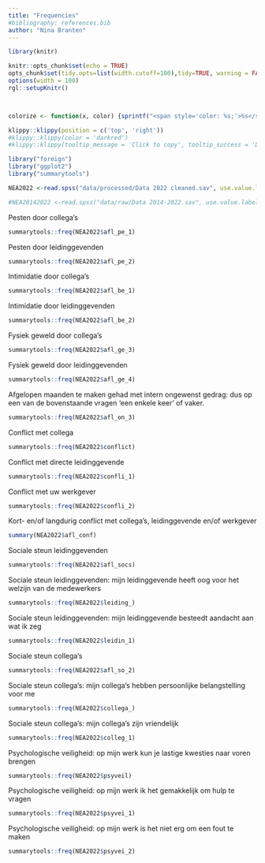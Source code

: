```yaml
---
title: "Frequencies"
#bibliography: references.bib
author: "Nina Branten"
---
```



```r
library(knitr)

knitr::opts_chunk$set(echo = TRUE)
opts_chunk$set(tidy.opts=list(width.cutoff=100),tidy=TRUE, warning = FALSE, message = FALSE,comment = "#>", cache=TRUE, class.source=c("test"), class.output=c("test2"))
options(width = 100)
rgl::setupKnitr()



colorize <- function(x, color) {sprintf("<span style='color: %s;'>%s</span>", color, x) }

```

```r
klippy::klippy(position = c('top', 'right'))
#klippy::klippy(color = 'darkred')
#klippy::klippy(tooltip_message = 'Click to copy', tooltip_success = 'Done')
```

```r
library("foreign")
library("ggplot2")
library("summarytools")
```

```r
NEA2022 <-read.spss("data/processed/Data 2022 cleaned.sav", use.value.labels = T, to.data.frame = T)

#NEA20142022 <-read.spss("data/raw/Data 2014-2022.sav", use.value.labels = T, to.data.frame = T)
```

Pesten door collega's

```r
summarytools::freq(NEA2022$afl_pe_1)

```
Pesten door leidinggevenden

```r
summarytools::freq(NEA2022$afl_pe_2)
```
Intimidatie door collega's

```r
summarytools::freq(NEA2022$afl_be_1)
```
Intimidatie door leidinggevenden

```r
summarytools::freq(NEA2022$afl_be_2)
```

Fysiek geweld door collega's 

```r
summarytools::freq(NEA2022$afl_ge_3)
```

Fysiek geweld door leidinggevenden

```r
summarytools::freq(NEA2022$afl_ge_4)
```

Afgelopen maanden te maken gehad met intern ongewenst gedrag: dus op een van de bovenstaande vragen 'een enkele keer' of vaker.

```r
summarytools::freq(NEA2022$afl_on_3)
```
Conflict met collega

```r
summarytools::freq(NEA2022$conflict)
```
Conflict met directe leidinggevende

```r
summarytools::freq(NEA2022$confli_1)
```

Conflict met uw werkgever

```r
summarytools::freq(NEA2022$confli_2)
```
Kort- en/of langdurig conflict met collega's, leidinggevende en/of werkgever

```r
summary(NEA2022$afl_conf)
```
Sociale steun leidinggevenden

```r
summarytools::freq(NEA2022$afl_socs)
```
Sociale steun leidinggevenden: mijn leidinggevende heeft oog voor het welzijn van de medewerkers
```r
summarytools::freq(NEA2022$leiding_)
```
Sociale steun leidinggevenden: mijn leidinggevende besteedt aandacht aan wat ik zeg
```r
summarytools::freq(NEA2022$leidin_1)
```

Sociale steun collega's

```r
summarytools::freq(NEA2022$afl_so_2)
```

Sociale steun collega's: mijn collega's hebben persoonlijke belangstelling voor me

```r
summarytools::freq(NEA2022$collega_)
```

Sociale steun collega's: mijn collega's zijn vriendelijk

```r
summarytools::freq(NEA2022$colleg_1)
```

Psychologische veiligheid: op mijn werk kun je lastige kwesties naar voren brengen

```r
summarytools::freq(NEA2022$psyveil)
```

Psychologische veiligheid: op mijn werk ik het gemakkelijk om hulp te vragen

```r
summarytools::freq(NEA2022$psyvei_1)
```

Psychologische veiligheid: op mijn werk is het niet erg om een fout te maken

```r
summarytools::freq(NEA2022$psyvei_2)
```